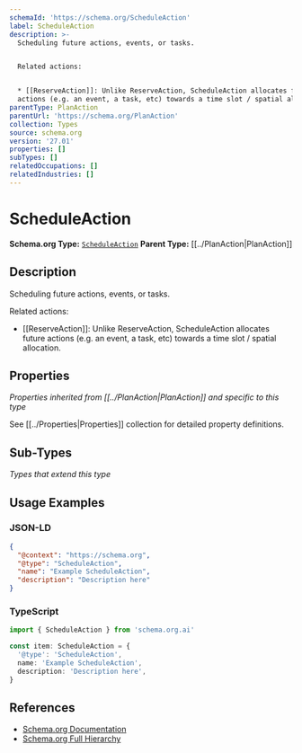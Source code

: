 ```yaml
---
schemaId: 'https://schema.org/ScheduleAction'
label: ScheduleAction
description: >-
  Scheduling future actions, events, or tasks.


  Related actions:


  * [[ReserveAction]]: Unlike ReserveAction, ScheduleAction allocates future
  actions (e.g. an event, a task, etc) towards a time slot / spatial allocation.
parentType: PlanAction
parentUrl: 'https://schema.org/PlanAction'
collection: Types
source: schema.org
version: '27.01'
properties: []
subTypes: []
relatedOccupations: []
relatedIndustries: []
---
```

# ScheduleAction

**Schema.org Type:** [`ScheduleAction`](https://schema.org/ScheduleAction)
**Parent Type:** [[../PlanAction|PlanAction]]

## Description

Scheduling future actions, events, or tasks.

Related actions:

* [[ReserveAction]]: Unlike ReserveAction, ScheduleAction allocates future actions (e.g. an event, a task, etc) towards a time slot / spatial allocation.

## Properties

*Properties inherited from [[../PlanAction|PlanAction]] and specific to this type*

See [[../Properties|Properties]] collection for detailed property definitions.

## Sub-Types

*Types that extend this type*

## Usage Examples

### JSON-LD

```json
{
  "@context": "https://schema.org",
  "@type": "ScheduleAction",
  "name": "Example ScheduleAction",
  "description": "Description here"
}
```

### TypeScript

```typescript
import { ScheduleAction } from 'schema.org.ai'

const item: ScheduleAction = {
  '@type': 'ScheduleAction',
  name: 'Example ScheduleAction',
  description: 'Description here',
}
```

## References

- [Schema.org Documentation](https://schema.org/ScheduleAction)
- [Schema.org Full Hierarchy](https://schema.org/docs/full.html)
